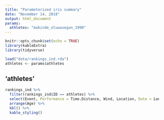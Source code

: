---
title: "Parameterized iris summary"
date: "November 14, 2018"
output: html_document
params: 
  athletes: "makinde_oluwasegun_1990"
---

```{r setup, include=FALSE}
knitr::opts_chunk$set(echo = TRUE)
library(kableExtra)
library(tidyverse)

load("data/rankings_ind.rda")
athletes <- params$athletes
```

## 'athletes'


```{r ranking, echo = FALSE}


rankings_ind %>%
  filter(rankings_ind$ID == athletes) %>%
  select(Event, Performance = Time.Distance, Wind, Location, Date = Long_Date, Age = Performance_Age) %>% 
  arrange(Age) %>%
  kbl() %>% 
  kable_styling()
```

